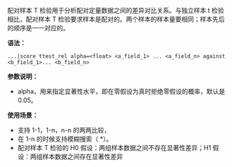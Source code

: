 配对样本 T 检验用于分析配对定量数据之间的差异对比关系。与独立样本 t 检验相比，配对样本 T 检验要求样本是配对的。两个样本的样本量要相同；样本先后的顺序是一一对应的。

**语法：**

```
...|score ttest_rel alpha=<float> <a_field_1> ... <a_field_n> against <b_field_1>... <b_field_n>
```

**参数说明：**

- alpha，用来指定显著性水平，即在零假设为真时拒绝零假设的概率，默认是 0.05。

**使用场景：**

- 支持 1-1，1-n，n-n 的两两比较，
- 在 1-n 的时候支持模糊搜索（ \*）。
- 配对样本 T 检验的 H0 假设：两组样本数据之间不存在显著性差异；H1 假设：两组样本数据之间存在显著性差异